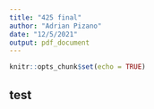 ```yaml
---
title: "425 final"
author: "Adrian Pizano"
date: "12/5/2021"
output: pdf_document
---
```


```r
knitr::opts_chunk$set(echo = TRUE)
```

## test 
